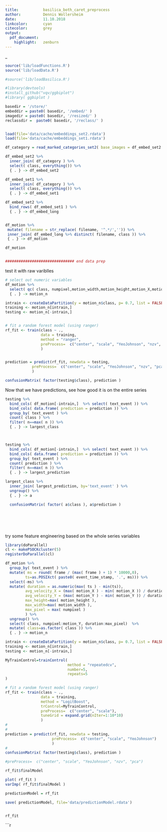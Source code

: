 ```yaml
---
title:           basilica_both_caret_preprocess
author:          Dennis Wollersheim 
date:            11.10.2018
linkcolor:       cyan
citecolor:       grey
output:
  pdf_document:
    highlight:   zenburn
---
```

_
```r
source('lib/loadFunctions.R')
source('lib/loadData.R')

#source('lib/loadBasilica.R')

#library(devtools)
#install_github("vqv/ggbiplot")
#library( ggbiplot )

basedir = '/store/'
embeddir = paste0( basedir, '/embed/' )
imagedir = paste0( basedir, '/resized/' )
reclassdir =  paste0( basedir, '/reclass/' )


load(file='data/cache/embeddings_set2.rdata')  
load(file='data/cache/embeddings_set1.rdata')  

df_category = read_marked_categories_set2( base_images = df_embed_set2 %>% dplyr::select( filename ))

df_embed_set2 %>% 
  inner_join( df_category ) %>% 
  select( class, everything()) %>%
  { . } -> df_embed_set2

df_embed_set1 %>% 
  inner_join( df_category ) %>% 
  select( class, everything()) %>%
  { . } -> df_embed_set1

df_embed_set2 %>%
  bind_rows( df_embed_set1 ) %>% 
  { . } -> df_embed_long


df_motion %>% 
 mutate( filename = str_replace( filename, '^.*/','')) %>%
 inner_join( df_embed_long %>% distinct( filename, class )) %>% 
 { . } -> df_motion

df_motion


############################### end data prep

```

test it with raw variblles

```r
# select out numeric variables 
df_motion %>%
  select( qc( class, numpixel,motion_width,motion_height,motion_X,motion_Y) ) %>% 
  { . } -> motion_n

intrain <- createDataPartition(y = motion_n$class, p= 0.7, list = FALSE)
training <- motion_n[intrain,]
testing <- motion_n[-intrain,]


# fit a random forest model (using ranger)
rf_fit <- train(class ~ ., 
                data = training, 
                method = "ranger",
                preProcess=  c("center", "scale", "YeoJohnson", "nzv", "pca")
                )


prediction = predict(rf_fit, newdata = testing, 
            preProcess=  c("center", "scale", "YeoJohnson", "nzv", "pca")
            )

confusionMatrix( factor(testing$class), prediction )

```

Now that we have predictions, see how good it is on the entire series

```r

testing %>% 
  bind_cols( df_motion[-intrain,]  %>% select( text_event )) %>%
  bind_cols( data.frame( prediction = prediction )) %>%
  group_by( text_event ) %>%
  count( class ) %>%
  filter( n==max( n )) %>% 
  { . } -> largest_class



testing %>% 
  bind_cols( df_motion[-intrain,]  %>% select( text_event )) %>%
  bind_cols( data.frame( prediction = prediction )) %>%
  group_by( text_event ) %>%
  count( prediction ) %>%
  filter( n==max( n )) %>% 
  { . } -> largest_prediction

largest_class %>% 
  inner_join( largest_prediction, by='text_event' ) %>%
  ungroup() %>% 
  { . } -> a

  confusionMatrix( factor( a$class ), a$prediction )







```

try some feature engineering based on the whole series variables

```r


library(doParallel)
cl <- makePSOCKcluster(5)
registerDoParallel(cl)

df_motion %>%
  group_by( text_event ) %>%
  mutate( ms = round( frame / (max( frame ) + 1) * 10000,0),  
         ts=as.POSIXct( paste0( event_time_stamp, '.', ms))) %>%
  select(-ms) %>%
  mutate( duration = as.numeric(max( ts ) - min(ts)), 
         avg_velocity_X = (max( motion_X ) - min( motion_X )) / duration,
         avg_velocity_Y = (max( motion_Y ) - min( motion_Y )) / duration,
         max_height=max( motion_height ), 
         max_width=max( motion_width ),
         max_pixel = max( numpixel )
         ) %>%
  ungroup() %>%
  select( class, numpixel:motion_Y, duration:max_pixel)  %>% 
  mutate( class=as.factor( class )) %>%
  { . } -> motion_n

intrain <- createDataPartition(y = motion_n$class, p= 0.7, list = FALSE)
training <- motion_n[intrain,]
testing <- motion_n[-intrain,]

MyTrainControl=trainControl(
                            method = "repeatedcv",
                            number=5,
                            repeats=5
)

# fit a random forest model (using ranger)
rf_fit <- train(class ~ ., 
                data = training, 
                method = "LogitBoost",
                trControl=MyTrainControl, 
                preProcess=  c("center", "scale"), 
                tuneGrid = expand.grid(nIter=1:10*10) 
                )
#
#
prediction = predict(rf_fit, newdata = testing, 
                     preProcess=  c("center", "scale", "YeoJohnson")
                     )
#
confusionMatrix( factor(testing$class), prediction )

#preProcess=  c("center", "scale", "YeoJohnson", "nzv", "pca")

rf_fit$finalModel

plot( rf_fit )
varImp( rf_fit$finalModel )

predictionModel = rf_fit

save( predictionModel, file='data/predictionModel.rdata')


rf_fit
```


```r



